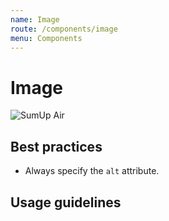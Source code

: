```yaml
---
name: Image
route: /components/image
menu: Components
---
```



# Image

<Playground>
  <Image
    src="https://images.ctfassets.net/txhaodyqr481/6HTdWU2zS0oACO6cwUuuKI/44929a6304f329734ed1d535faedcd66/reader-flying-nfc.png"
    alt="SumUp Air"
  />
</Playground>

## Best practices

- Always specify the `alt` attribute.

## Usage guidelines
